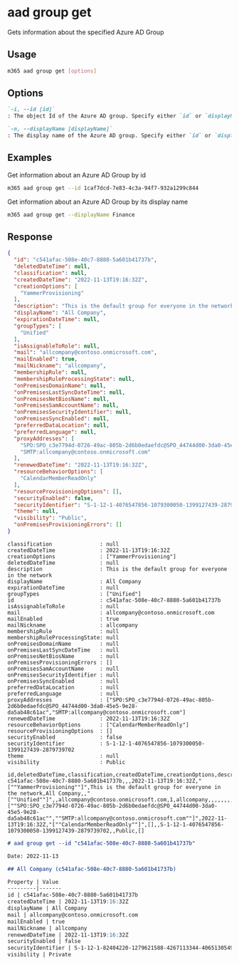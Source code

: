 
# aad group get

Gets information about the specified Azure AD Group

## Usage

```sh
m365 aad group get [options]
```

## Options

```md definition-list
`-i, --id [id]`
: The object Id of the Azure AD group. Specify either `id` or `displayName` but not both.

`-n, --displayName [displayName]`
: The display name of the Azure AD group. Specify either `id` or `displayName` but not both.
```

<Global />

## Examples

Get information about an Azure AD Group by id

```sh
m365 aad group get --id 1caf7dcd-7e83-4c3a-94f7-932a1299c844
```

Get information about an Azure AD Group by its display name

```sh
m365 aad group get --displayName Finance
```

## Response

<Tabs>
  <TabItem value="JSON">

  ```json
  {
    "id": "c541afac-508e-40c7-8880-5a601b41737b",
    "deletedDateTime": null,
    "classification": null,
    "createdDateTime": "2022-11-13T19:16:32Z",
    "creationOptions": [
      "YammerProvisioning"
    ],
    "description": "This is the default group for everyone in the network",
    "displayName": "All Company",
    "expirationDateTime": null,
    "groupTypes": [
      "Unified"
    ],
    "isAssignableToRole": null,
    "mail": "allcompany@contoso.onmicrosoft.com",
    "mailEnabled": true,
    "mailNickname": "allcompany",
    "membershipRule": null,
    "membershipRuleProcessingState": null,
    "onPremisesDomainName": null,
    "onPremisesLastSyncDateTime": null,
    "onPremisesNetBiosName": null,
    "onPremisesSamAccountName": null,
    "onPremisesSecurityIdentifier": null,
    "onPremisesSyncEnabled": null,
    "preferredDataLocation": null,
    "preferredLanguage": null,
    "proxyAddresses": [
      "SPO:SPO_c3e7794d-0726-49ac-805b-2d6b0edaefdc@SPO_44744d00-3da0-45e5-9e28-da5ab48c61ac",
      "SMTP:allcompany@contoso.onmicrosoft.com"
    ],
    "renewedDateTime": "2022-11-13T19:16:32Z",
    "resourceBehaviorOptions": [
      "CalendarMemberReadOnly"
    ],
    "resourceProvisioningOptions": [],
    "securityEnabled": false,
    "securityIdentifier": "S-1-12-1-4076547856-1079300050-1399127439-2879739702",
    "theme": null,
    "visibility": "Public",
    "onPremisesProvisioningErrors": []
  }
  ```

  </TabItem>
  <TabItem value="Text">

  ```text
  classification               : null
  createdDateTime              : 2022-11-13T19:16:32Z
  creationOptions              : ["YammerProvisioning"]
  deletedDateTime              : null
  description                  : This is the default group for everyone in the network
  displayName                  : All Company
  expirationDateTime           : null
  groupTypes                   : ["Unified"]
  id                           : c541afac-508e-40c7-8880-5a601b41737b
  isAssignableToRole           : null
  mail                         : allcompany@contoso.onmicrosoft.com
  mailEnabled                  : true
  mailNickname                 : allcompany
  membershipRule               : null
  membershipRuleProcessingState: null
  onPremisesDomainName         : null
  onPremisesLastSyncDateTime   : null
  onPremisesNetBiosName        : null
  onPremisesProvisioningErrors : []
  onPremisesSamAccountName     : null
  onPremisesSecurityIdentifier : null
  onPremisesSyncEnabled        : null
  preferredDataLocation        : null
  preferredLanguage            : null
  proxyAddresses               : ["SPO:SPO_c3e7794d-0726-49ac-805b-2d6b0edaefdc@SPO_44744d00-3da0-45e5-9e28-da5ab48c61ac","SMTP:allcompany@contoso.onmicrosoft.com"]
  renewedDateTime              : 2022-11-13T19:16:32Z
  resourceBehaviorOptions      : ["CalendarMemberReadOnly"]
  resourceProvisioningOptions  : []
  securityEnabled              : false
  securityIdentifier           : S-1-12-1-4076547856-1079300050-1399127439-2879739702
  theme                        : null
  visibility                   : Public
  ```

  </TabItem>
  <TabItem value="CSV">

  ```csv
  id,deletedDateTime,classification,createdDateTime,creationOptions,description,displayName,expirationDateTime,groupTypes,isAssignableToRole,mail,mailEnabled,mailNickname,membershipRule,membershipRuleProcessingState,onPremisesDomainName,onPremisesLastSyncDateTime,onPremisesNetBiosName,onPremisesSamAccountName,onPremisesSecurityIdentifier,onPremisesSyncEnabled,preferredDataLocation,preferredLanguage,proxyAddresses,renewedDateTime,resourceBehaviorOptions,resourceProvisioningOptions,securityEnabled,securityIdentifier,theme,visibility,onPremisesProvisioningErrors
  c541afac-508e-40c7-8880-5a601b41737b,,,2022-11-13T19:16:32Z,"[""YammerProvisioning""]",This is the default group for everyone in the network,All Company,,"[""Unified""]",,allcompany@contoso.onmicrosoft.com,1,allcompany,,,,,,,,,,,"[""SPO:SPO_c3e7794d-0726-49ac-805b-2d6b0edaefdc@SPO_44744d00-3da0-45e5-9e28-da5ab48c61ac"",""SMTP:allcompany@contoso.onmicrosoft.com""]",2022-11-13T19:16:32Z,"[""CalendarMemberReadOnly""]",[],,S-1-12-1-4076547856-1079300050-1399127439-2879739702,,Public,[]
  ```

  </TabItem>
  <TabItem value="Markdown">

  ```md
  # aad group get --id "c541afac-508e-40c7-8880-5a601b41737b"

  Date: 2022-11-13

  ## All Company (c541afac-508e-40c7-8880-5a601b41737b)

  Property | Value
  ---------|-------
  id | c541afac-508e-40c7-8880-5a601b41737b
  createdDateTime | 2022-11-13T19:16:32Z
  displayName | All Company
  mail | allcompany@contoso.onmicrosoft.com
  mailEnabled | true
  mailNickname | allcompany
  renewedDateTime | 2022-11-13T19:16:32Z
  securityEnabled | false
  securityIdentifier | S-1-12-1-82404220-1279621588-4267113344-4065130549
  visibility | Private
  ```

  </TabItem>
</Tabs>

